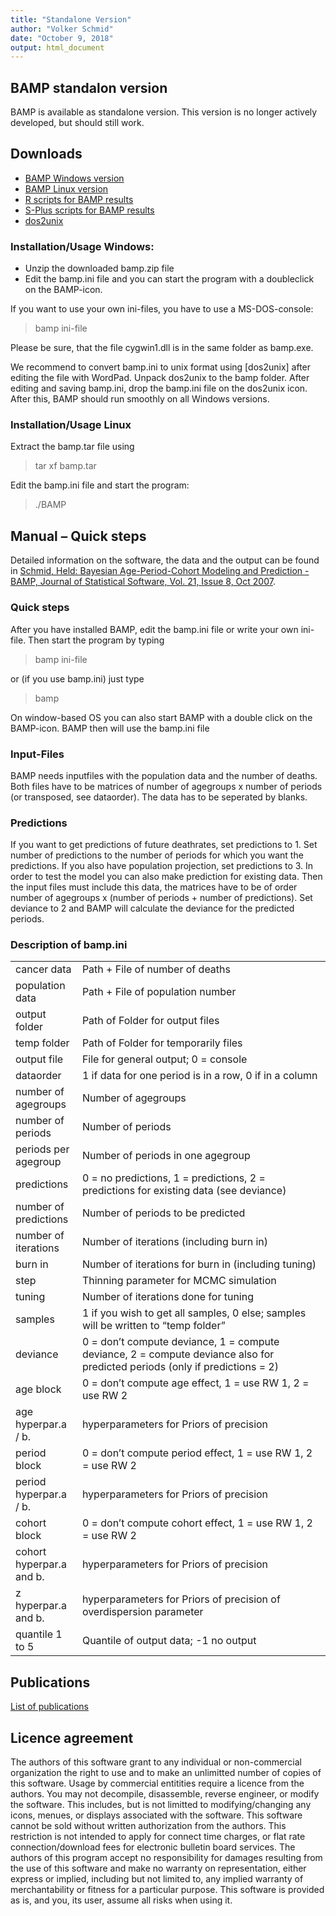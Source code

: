```yaml
---
title: "Standalone Version"
author: "Volker Schmid"
date: "October 9, 2018"
output: html_document
---
```


## BAMP standalon version

BAMP is available as standalone version. This version is no longer actively developed, but should still work.

## Downloads

* [BAMP Windows version](bamp.zip)
* [BAMP Linux version](bamp.tar)
* [R scripts for BAMP results](bamp.R)
* [S-Plus scripts for BAMP results](bamp.ssc)
* [dos2unix](dos2unix.zip)

### Installation/Usage Windows:  

* Unzip the downloaded bamp.zip file
* Edit the bamp.ini file and you can start the program with a doubleclick on the BAMP-icon.

If you want to use your own ini-files, you have to use a MS-DOS-console:

> bamp ini-file

Please be sure, that the file cygwin1.dll is in the same folder as bamp.exe.
    
We recommend to convert bamp.ini to unix format using [dos2unix] after editing the file with WordPad. Unpack dos2unix to the bamp folder. After editing and saving bamp.ini, drop the bamp.ini file on the dos2unix icon. After this, BAMP should run smoothly on all Windows versions.

### Installation/Usage Linux

Extract the bamp.tar file using

> tar xf bamp.tar

Edit the bamp.ini file and start the program:

> ./BAMP
       
## Manual – Quick steps

Detailed information on the software, the data and the output can be found in [Schmid, Held: Bayesian Age-Period-Cohort Modeling and Prediction - BAMP, Journal of Statistical Software, Vol. 21, Issue 8, Oct 2007](http://dx.doi.org/10.18637/jss.v021.i08). 

### Quick steps

After you have installed BAMP, edit the bamp.ini file or write your own ini-file. Then start the program by typing

> bamp ini-file

or (if you use bamp.ini) just type

> bamp

On window-based OS you can also start BAMP with a double click on the BAMP-icon. BAMP then will use the bamp.ini file

### Input-Files

BAMP needs inputfiles with the population data and the number of deaths. Both files have to be matrices of number of agegroups x number of periods (or transposed, see dataorder). The data has to be seperated by blanks.

### Predictions

If you want to get predictions of future deathrates, set predictions to 1. Set number of predictions to the number of periods for which you want the predictions. If you also have population projection, set predictions to 3.
In order to test the model you can also make prediction for existing data. Then the input files must include this data, the matrices have to be of order number of agegroups x (number of periods + number of predictions). Set deviance to 2 and BAMP will calculate the deviance for the predicted periods.
 
### Description of bamp.ini

| | |
|------------------------|---------------------------------------------------------------------------------------|
| cancer data | Path + File of number of deaths |
| population data | Path + File of population number |
| output folder | Path of Folder for output files |
| temp folder | Path of Folder for temporarily files |
| output file | File for general output; 0 = console |
| dataorder | 1 if data for one period is in a row, 0 if in a column |
| number of agegroups| Number of agegroups |
| number of periods | Number of periods |
| periods per agegroup | Number of periods in one agegroup |
| predictions | 0 = no predictions, 1 = predictions, 2 = predictions for existing data (see deviance) |
| number of predictions | Number of periods to be predicted |
| number of iterations | Number of iterations (including burn in) |
| burn in | Number of iterations for burn in (including tuning) |
| step | Thinning parameter for MCMC simulation |
| tuning | Number of iterations done for tuning |
| samples | 1 if you wish to get all samples, 0 else; samples will be written to "temp folder" |
| deviance | 0 = don't compute deviance, 1 = compute deviance, 2 = compute deviance also for predicted periods (only if predictions = 2) |
| age block | 0 = don't compute age effect, 1 = use RW 1, 2 = use RW 2 |
| age hyperpar.a / b. | hyperparameters for Priors of precision |
| period block | 0 = don't compute period effect, 1 = use RW 1, 2 = use RW 2 |
| period hyperpar.a / b. | hyperparameters for Priors of precision |
| cohort block | 0 = don't compute cohort effect, 1 = use RW 1, 2 = use RW 2 |
| cohort hyperpar.a and b. | hyperparameters for Priors of precision |
| z hyperpar.a and b. | hyperparameters for Priors of precision of overdispersion parameter |
| quantile 1 to 5 | Quantile of output data; -1 no output |

## Publications

[List of publications](../publications/publications)

## Licence agreement 

The authors of this software grant to any individual or non-commercial organization the right to use and to make an unlimitted number of copies of this software. Usage by commercial entitities require a licence from the authors. You may not decompile, disassemble, reverse engineer, or modify the software. This includes, but is not limitted to modifying/changing any icons, menues, or displays associated with the software. This software cannot be sold without written authorization from the authors. This restriction is not intended to apply for connect time charges, or flat rate connection/download fees for electronic bulletin board services. The authors of this program accept no responsibility for damages resulting from the use of this software and make no warranty on representation, either express or implied, including but not limited to, any implied warranty of merchantability or fitness for a particular purpose. This software is provided as is, and you, its user, assume all risks when using it.